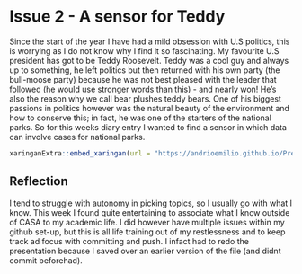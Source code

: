 <div style="text align: justify">





# Issue 2 - A sensor for Teddy

Since the start of the year I have had a mild obsession with U.S politics, this is worrying as I do not know why I find it so fascinating. My favourite U.S president has got to be Teddy Roosevelt. Teddy was a cool guy and always up to something, he left politics but then returned with his own party (the bull-moose party) because he was not best pleased with the leader that followed (he would use stronger words than this) - and nearly won! He's also the reason why we call bear plushes teddy bears. One of his biggest passions in politics however was the natural beauty of the environment and how to conserve this; in fact, he was one of the starters of the national parks. So for this weeks diary entry I wanted to find a sensor in which data can involve cases for national parks.



```r
xaringanExtra::embed_xaringan(url = "https://andrioemilio.github.io/PresentationW2/#1", ratio = "4:3")
```

## Reflection
I tend to struggle with autonomy in picking topics, so I usually go with what I know. This week I found quite entertaining to associate what I know outside of CASA to my academic life. I did however have multiple issues within my github set-up, but this is all life training out of my restlessness and to keep track ad focus with committing and push. I infact had to redo the presentation because I saved over an earlier version of the file (and didnt commit beforehad).